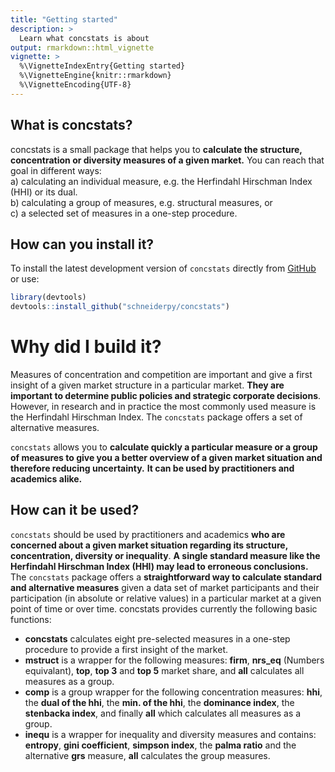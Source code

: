 ```yaml
---
title: "Getting started"
description: >
  Learn what concstats is about
output: rmarkdown::html_vignette
vignette: >
  %\VignetteIndexEntry{Getting started}
  %\VignetteEngine{knitr::rmarkdown}
  %\VignetteEncoding{UTF-8}
---
```


## <i class="far fa-lightbulb"></i> What is concstats?

concstats is a small package that helps you to **calculate the structure,
concentration or diversity measures of a given market.** You can reach that goal
in different ways:  
a) calculating an individual measure, e.g. the Herfindahl Hirschman Index (HHI)
   or its dual.  
b) calculating a group of measures, e.g. structural measures, or  
c) a selected set of measures in a one-step procedure.


## <i class="fas fa-download"></i> How can you install it?

To install the latest development version of `concstats` directly from [GitHub](https://github.com/schneiderpy/concstats) or use: 

```r
library(devtools)
devtools::install_github("schneiderpy/concstats")
```

# </a><i class="fas fa-table"></i> Why did I build it?

Measures of concentration and competition are important and give a first insight
of a given market structure in a particular market. **They are important to
determine public policies and strategic corporate decisions**. However, in
research and in practice the most commonly used measure is the Herfindahl
Hirschman Index. The `concstats` package offers a set of alternative measures.

`concstats` allows you to **calculate quickly a particular measure or a group of
measures to give you a better overview of a given market situation and therefore
reducing uncertainty.** **It can be used by practitioners and academics alike.**

## <i class="fas fa-code"></i> How can it be used?

`concstats` should be used by practitioners and academics **who are concerned about
a given market situation regarding its structure, concentration, diversity or
inequality**. **A single standard measure like the Herfindahl Hirschman Index
(HHI) may lead to erroneous conclusions.** The `concstats` package offers a
**straightforward way to calculate standard and alternative measures** given a
data set of market participants and their participation (in absolute or relative
values) in a particular market at a given point of time or over time.
concstats provides currently the following basic functions:

- **concstats** calculates eight pre-selected measures in a one-step procedure
to provide a first insight of the market.
- **mstruct** is a wrapper for the following measures: **firm**, **nrs_eq**
(Numbers equivalant), **top**, **top 3** and **top 5** market share, and **all**
calculates all measures as a group.
- **comp** is a group wrapper for the following concentration measures: **hhi**,
the **dual of the hhi**, the **min. of the hhi**, the **dominance index**, the
**stenbacka index**, and finally **all** which calculates all measures as a group.
- **inequ** is a wrapper for inequality and diversity measures and contains:
**entropy**, **gini coefficient**, **simpson index**, the **palma ratio** and the
alternative **grs** measure, **all** calculates the group measures.
